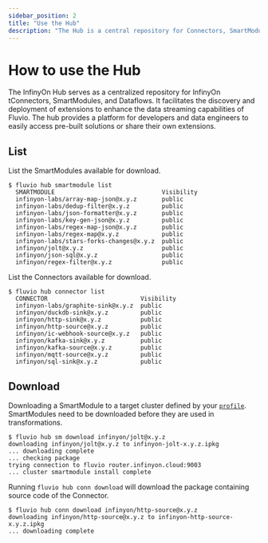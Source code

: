 ```yaml
---
sidebar_position: 2
title: "Use the Hub"
description: "The Hub is a central repository for Connectors, SmartModules, Dataflows, and more"
---
```


# How to use the Hub

The InfinyOn Hub serves as a centralized repository for InfinyOn tConnectors, SmartModules, and Dataflows. It facilitates the discovery and deployment of extensions to enhance the data streaming capabilities of Fluvio. The hub provides a platform for developers and data engineers to easily access pre-built solutions or share their own extensions.


## List

List the SmartModules available for download.

```shell copy="fl"
$ fluvio hub smartmodule list
  SMARTMODULE                              Visibility
  infinyon-labs/array-map-json@x.y.z       public
  infinyon-labs/dedup-filter@x.y.z         public
  infinyon-labs/json-formatter@x.y.z       public
  infinyon-labs/key-gen-json@x.y.z         public
  infinyon-labs/regex-map-json@x.y.z       public
  infinyon-labs/regex-map@x.y.z            public
  infinyon-labs/stars-forks-changes@x.y.z  public
  infinyon/jolt@x.y.z                      public
  infinyon/json-sql@x.y.z                  public
  infinyon/regex-filter@x.y.z              public
```

List the Connectors available for download.

```shell copy="fl"
$ fluvio hub connector list
  CONNECTOR                          Visibility
  infinyon-labs/graphite-sink@x.y.z  public
  infinyon/duckdb-sink@x.y.z         public
  infinyon/http-sink@x.y.z           public
  infinyon/http-source@x.y.z         public
  infinyon/ic-webhook-source@x.y.z   public
  infinyon/kafka-sink@x.y.z          public
  infinyon/kafka-source@x.y.z        public
  infinyon/mqtt-source@x.y.z         public
  infinyon/sql-sink@x.y.z            public
```


## Download

Downloading a SmartModule to a target cluster defined by your [`profile`]. SmartModules need to be downloaded before they are used in transformations.

```shell copy="fl"
$ fluvio hub sm download infinyon/jolt@x.y.z
downloading infinyon/jolt@x.y.z to infinyon-jolt-x.y.z.ipkg
... downloading complete
... checking package
trying connection to fluvio router.infinyon.cloud:9003
... cluster smartmodule install complete
```

Running `fluvio hub conn download` will download the package containing source code of the Connector.

```shell copy="fl"
$ fluvio hub conn download infinyon/http-source@x.y.z
downloading infinyon/http-source@x.y.z to infinyon-http-source-x.y.z.ipkg
... downloading complete
```


 [`profile`]: fluvio/cli/fluvio/profile.mdx
